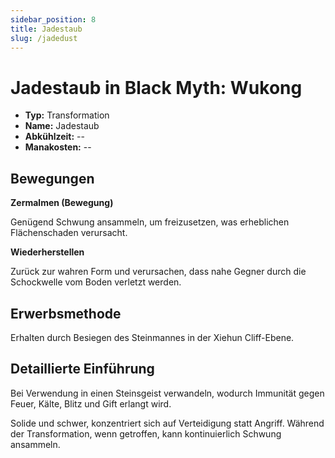 ```yaml
---
sidebar_position: 8
title: Jadestaub
slug: /jadedust
---
```


# Jadestaub in Black Myth: Wukong

- **Typ:** Transformation
- **Name:** Jadestaub
- **Abkühlzeit:** --
- **Manakosten:** --

## Bewegungen

**Zermalmen (Bewegung)**

Genügend Schwung ansammeln, um freizusetzen, was erheblichen Flächenschaden verursacht.

**Wiederherstellen**

Zurück zur wahren Form und verursachen, dass nahe Gegner durch die Schockwelle vom Boden verletzt werden.

## Erwerbsmethode

Erhalten durch Besiegen des Steinmannes in der Xiehun Cliff-Ebene.

## Detaillierte Einführung

Bei Verwendung in einen Steinsgeist verwandeln, wodurch Immunität gegen Feuer, Kälte, Blitz und Gift erlangt wird.

Solide und schwer, konzentriert sich auf Verteidigung statt Angriff. Während der Transformation, wenn getroffen, kann kontinuierlich Schwung ansammeln.